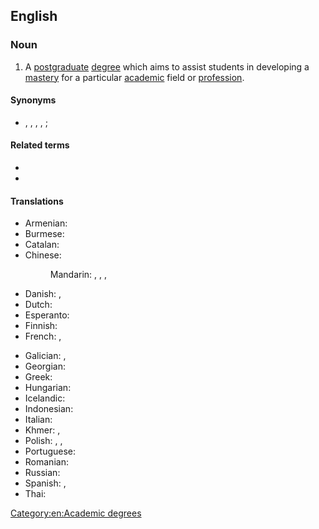 ==English==

===Noun===
{{wikipedia}}
{{en-noun|head=[[master]]'s [[degree]]}}

# A [[postgraduate]] [[degree]] which aims to assist students in developing a [[mastery]] for a particular [[academic]] field or [[profession]].

====Synonyms====
* {{l|en|master}}, {{l|en|masters}}, {{l|en|master's}}, {{l|en|Master}}, {{l|en|Masters}}; {{l|en|magistrate}} {{qualifier|Quebec}}

====Related terms====
* {{l|en|magister}}
* {{l|en|master's thesis}}

====Translations====
{{trans-top|postgraduate degree}}
* Armenian: {{t|hy|մագիստրոսի աստիճան}}
* Burmese: {{t|my|မဟာဘွဲ့}}
* Catalan: {{t+|ca|màster|m}}
* Chinese:
*: Mandarin: {{t+|cmn|碩士|sc=Hani}}, {{t+|cmn|硕士|tr=shuòshì|sc=Hani}}, {{t+|cmn|碩士學位|sc=Hani}}, {{t+|cmn|硕士学位|tr=shuòshì xuéwèi|sc=Hani}}
* Danish: {{t|da|kandidat|c}}, {{t|da|kandidatgrad|c}}
* Dutch: {{t+|nl|master|m}}
* Esperanto: {{t|eo|magistro}}
* Finnish: {{t|fi|maisterintutkinto}}
* French: {{t+|fr|master|m}}, {{t+|fr|maîtrise|f}}
{{trans-mid}}
* Galician: {{t|gl|mestrado|m}}, {{t|gl|máster|m}}
* Georgian: {{t|ka|მაგისტრის ხარისხი}}
* Greek: {{t+|el|μεταπτυχιακό|n}}
* Hungarian: {{t|hu|mesterdiploma}}
* Icelandic: {{t|is|meistaragráða|f}}
* Indonesian: {{t+|id|magister}}
* Italian: {{t+|it|magistrale|f}}
* Khmer: {{t|km|អនុបណ្ឌិត|tr=a’nu bɑndɨt|sc=Khmr}}, {{t|km|បរិញ្ញាទោ|tr=pa’rəɲɲaa tou|sc=Khmr}}
* Polish: {{t+|pl|magister|m}}, {{t|pl|magisterium|n}}, {{t+|pl|magisterka|f}}
* Portuguese: {{t+|pt|mestrado|m}}
* Romanian: {{t|ro|masterat|n}}
* Russian: {{t|ru|сте́пень маги́стра|f}}
* Spanish: {{t|es|maestría|f}}, {{t|es|máster|m}}
* Thai: {{t|th|ปริญญาโท|tr=bpàrinyaa toh}}
{{trans-bottom}}

[[Category:en:Academic degrees]]